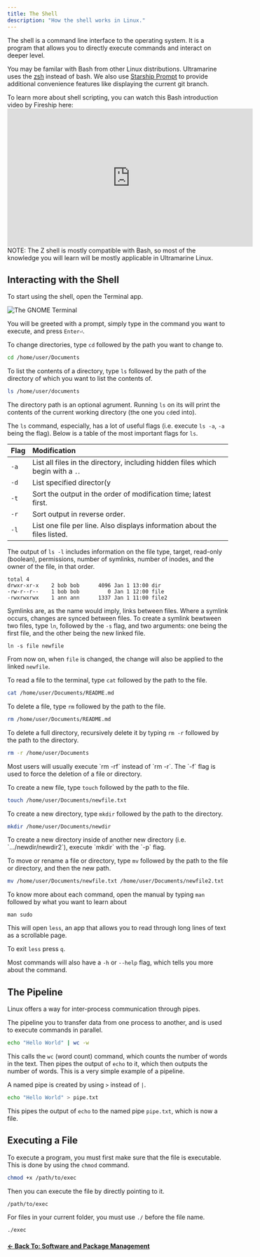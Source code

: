 ```yaml
---
title: The Shell
description: "How the shell works in Linux."
---
```



The shell is a command line interface to the operating system. It is a program that allows you to directly execute commands and interact on deeper level.

You may be familar with Bash from other Linux distributions. Ultramarine uses the [zsh](https://en.wikipedia.org/wiki/Z_shell) instead of bash. We also use [Starship Prompt](https://starship.rs/) to provide additional convenience features like displaying the current git branch.

<Alert type="info">
  <div>
    To learn more about shell scripting, you can watch this Bash introduction
    video by Fireship here:
    <iframe
      width="560"
      height="315"
      src="https://www.youtube.com/embed/I4EWvMFj37g"
      title="YouTube video player"
      frameborder="0"
      allow="accelerometer; autoplay; clipboard-write; encrypted-media; gyroscope; picture-in-picture"
      allowfullscreen
    ></iframe>
    NOTE: The Z shell is mostly compatible with Bash, so most of the knowledge you
    will learn will be mostly applicable in Ultramarine Linux.
  </div>
</Alert>

## Interacting with the Shell

To start using the shell, open the Terminal app.

![The GNOME Terminal](/assets/terminal.png)

You will be greeted with a prompt, simply type in the command you want to execute, and press `Enter⏎`.

To change directories, type `cd` followed by the path you want to change to.

```zsh
cd /home/user/Documents
```

To list the contents of a directory, type `ls` followed by the path of the directory of which you want to list the contents of.

```zsh
ls /home/user/documents
```

The directory path is an optional agrument. Running `ls` on its will print the contents of the current working directory (the one you  `cd`ed into).

The `ls` command, especially, has a lot of useful flags (i.e. execute  `ls -a`, `-a` being the flag). Below is a table of the most important flags for `ls`.

| Flag | Modification                                                                          |
| :--- | :-----------------------------------------------------------------------------        |
| `-a` | List all files in the directory, including hidden files which begin with a `.`.       |
| `-d` | List specified director(y|ies) without listing it's contents, (try `ls -d /`).        |
| `-t` | Sort the output in the order of modification time; latest first.                      |
| `-r` | Sort output in reverse order.                                                         |
| `-l` | List one file per line. Also displays information about the files listed.             |

The output of `ls -l` includes information on the file type, target, read-only (boolean), permissions, number of symlinks, number of inodes, and the owner of the file, in that order.
```
total 4
drwxr-xr-x    2 bob bob      4096 Jan 1 13:00 dir
-rw-r--r--    1 bob bob         0 Jan 1 12:00 file
-rwxrwxrwx    1 ann ann      1337 Jan 1 11:00 file2
```

Symlinks are, as the name would imply, links between files. Where a symlink occurs, changes are synced between files. To create a symlink bewtween two files, type `ln`, followed by the `-s` flag, and two arguments: one being the first file, and the other being the new linked file.

```
ln -s file newfile
```
From now on, when `file` is changed, the change will also be applied to the linked `newfile`.

To read a file to the terminal, type `cat` followed by the path to the file.

```zsh
cat /home/user/Documents/README.md
```

To delete a file, type `rm` followed by the path to the file.

```zsh
rm /home/user/Documents/README.md
```

To delete a full directory, recursively delete it by typing `rm -r` followed by the path to the directory.

```zsh
rm -r /home/user/Documents
```

<Alert type="info">
  Most users will usually execute `rm -rf` instead of `rm -r`. The `-f` flag is
  used to force the deletion of a file or directory.
</Alert>

To create a new file, type `touch` followed by the path to the file.

```zsh
touch /home/user/Documents/newfile.txt
```

To create a new directory, type `mkdir` followed by the path to the directory.

```zsh
mkdir /home/user/Documents/newdir
```

<Alert type="info">
  To create a new directory inside of another new directory (i.e. `.../newdir/newdir2`), execute `mkdir` with the `-p` flag.
</Alert>

To move or rename a file or directory, type `mv` followed by the path to the file or directory, and then the new path.

```zsh
mv /home/user/Documents/newfile.txt /home/user/Documents/newfile2.txt
```

To know more about each command, open the manual by typing `man` followed by what you want to learn about

```
man sudo
```

This will open `less`, an app that allows you to read through long lines of text as a scrollable page.

To exit `less` press `q`.

Most commands will also have a `-h` or `--help` flag, which tells you more about the command.

## The Pipeline

Linux offers a way for inter-process communication through pipes.

The pipeline you to transfer data from one process to another, and is used to execute commands in parallel.

```zsh
echo "Hello World" | wc -w
```

This calls the `wc` (word count) command, which counts the number of words in the text. Then pipes the output of `echo` to it, which then outputs the number of words. This is a very simple example of a pipeline.

A named pipe is created by using `>` instead of `|`.

```zsh
echo "Hello World" > pipe.txt
```

This pipes the output of `echo` to the named pipe `pipe.txt`, which is now a file.

## Executing a File

To execute a program, you must first make sure that the file is executable. This is done by using the `chmod` command.

```bash
chmod +x /path/to/exec
```

Then you can execute the file by directly pointing to it.

```bash
/path/to/exec
```

For files in your current folder, you must use `./` before the file name.

```bash
./exec
```

#### [← Back To: Software and Package Management](../software)
